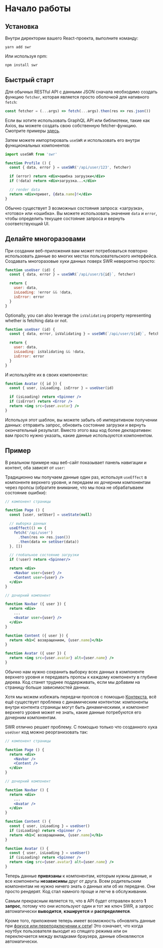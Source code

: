 
# Начало работы

## Установка

Внутри директории вашего React-проекта, выполните команду:

```plaintext
yarn add swr
```

Или используя npm:

```plaintext
npm install swr
```

## Быстрый старт

Для обычных RESTful API с данными JSON сначала необходимо создать функцию `fetcher`, которая является
просто оболочкой для нативного `fetch`:

```jsx
const fetcher = (...args) => fetch(...args).then(res => res.json())
```

<Callout emoji="💡">
  Если вы хотите использовать GraphQL API или библиотеки, такие как Axios, вы можете создать свою 
  собственную fetcher-функцию.
  Смотрите примеры <Link href="/docs/data-fetching"><a href="/docs/data-fetching">здесь</a></Link>.
</Callout>

Затем можете импортировать `useSWR` и использовать его внутри функциональных компонентов:

```jsx
import useSWR from 'swr'

function Profile () {
  const { data, error } = useSWR('/api/user/123', fetcher)

  if (error) return <div>ошибка загрузки</div>
  if (!data) return <div>загрузка...</div>

  // render data
  return <div>привет, {data.name}!</div>
}
```

Обычно существует 3 возможных состояния запроса: «загрузка», «готово» или «ошибка». Вы можете использовать
значение `data` и `error`, чтобы определить текущее состояние запроса и вернуть соответствующий UI.

## Делайте многоразовами

При создании веб-приложения вам может потребоваться повторно использовать данные во многих местах
пользовательского интерфейса. Создавать многоразовые хуки данных поверх SWR невероятно просто:

```jsx
function useUser (id) {
  const { data, error } = useSWR(`/api/user/${id}`, fetcher)

  return {
    user: data,
    isLoading: !error && !data,
    isError: error
  }
}
```

Optionally, you can also leverage the `isValidating` property representing whether is fetching data or not.

```jsx
function useUser (id) {
  const { data, error, isValidating } = useSWR(`/api/user/${id}`, fetcher)

  return {
    user: data,
    isLoading: isValidating && !data,
    isError: error
  }
}
```

И используйте их в своих компонентах:

```jsx
function Avatar ({ id }) {
  const { user, isLoading, isError } = useUser(id)

  if (isLoading) return <Spinner />
  if (isError) return <Error />
  return <img src={user.avatar} />
}
```

Используя этот шаблон, вы можете забыть об императивном получении данных: отправить запрос,
обновить состояние загрузки и вернуть окончательный результат. Вместо этого ваш код более декларативен:
вам просто нужно указать, какие данные используются компонентом.

## Пример

В реальном примере наш веб-сайт показывает панель навигации и контент, оба зависят от `user`:


<div className="mt-8">
  <Welcome/>
</div>

Традиционно мы получаем данные один раз, используя `useEffect` в компоненте верхнего уровня,
и передаем их дочерним компонентам через пропсы (обратите внимание, что мы пока не обрабатываем
состояние ошибки):

```jsx {7-11,17,18,27}
// компонент страницы

function Page () {
  const [user, setUser] = useState(null)

  // выборка данных
  useEffect(() => {
    fetch('/api/user')
      .then(res => res.json())
      .then(data => setUser(data))
  }, [])

  // глобальное состояние загрузки
  if (!user) return <Spinner/>

  return <div>
    <Navbar user={user} />
    <Content user={user} />
  </div>
}

// дочерний компонент

function Navbar ({ user }) {
  return <div>
    ...
    <Avatar user={user} />
  </div>
}

function Content ({ user }) {
  return <h1>С возвращением, {user.name}</h1>
}

function Avatar ({ user }) {
  return <img src={user.avatar} alt={user.name} />
}
```

Обычно нам нужно сохранить выборку всех данных в компоненте верхнего уровня и передавать пропсы
к каждому компоненту в глубине дерева. Код станет труднее поддерживать, если мы добавим на страницу
больше зависимостей данных.

Хотя мы можем избежать передачи пропсов с помощью [Контекста](https://ru.reactjs.org/docs/context.html),
всё ещё существует проблема с динамическим контентом: компоненты внутри контента страницы могут быть
динамическими, и компонент верхнего уровня может не знать, какие данные потребуются его дочерним компонентам.

SWR отлично решает проблему. С помощью только что созданного хука `useUser` код можно реорганизовать так:

```jsx {20,26}
// компонент страницы

function Page () {
  return <div>
    <Navbar />
    <Content />
  </div>
}

// дочерний компонент

function Navbar () {
  return <div>
    ...
    <Avatar />
  </div>
}

function Content () {
  const { user, isLoading } = useUser()
  if (isLoading) return <Spinner />
  return <h1>С возвращением, {user.name}</h1>
}

function Avatar () {
  const { user, isLoading } = useUser()
  if (isLoading) return <Spinner />
  return <img src={user.avatar} alt={user.name} />
}
```

Теперь данные **привязаны** к компонентам, которым нужны данные, и все компоненты **независимы**
друг от друга. Всем родительским компонентам не нужно ничего знать о данных или об их передаче.
Они просто рендерят. Код стал намного проще и легче в обслуживании.

Самым прекрасным является то, что в API будет отправлен всего **1 запрос**, потому что они используют
один и тот же ключ SWR, а запрос автоматически **выводится**, **кэшируется** и **распределяется**.

Кроме того, приложение теперь имеет возможность обновлять данные при [фокусе или переподключении к сети](/docs/revalidation)!
Это означает, что когда ноутбук пользователя выходит из спящего режима или он переключается
между вкладками браузера, данные обновляются автоматически.
